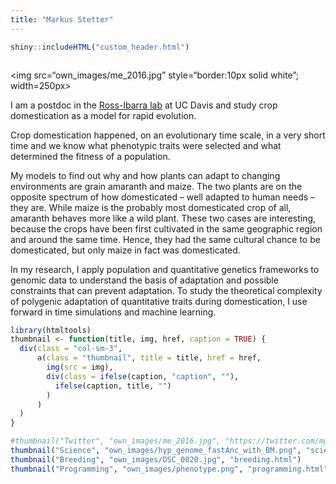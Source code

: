 ```yaml
---
title: "Markus Stetter"
---
```


```r
shiny::includeHTML("custom_header.html")
```

<div style="float: left">
</a><img src="own_images/me_2016.jpg" style="border:10px solid white"; width=250px>
</div>

I am a postdoc in the [Ross-Ibarra lab](http://rilab.org) at UC Davis and study crop domestication as a model for rapid evolution.

Crop domestication happened, on an evolutionary time scale, in a very short time and we know what phenotypic traits were selected and what determined the fitness of a population. 

My models to find out why and how plants can adapt to changing environments are grain amaranth and maize. The two plants are on the opposite spectrum of how domesticated – well adapted to human needs – they are. While maize is the probably most domesticated crop of all, amaranth behaves more like a wild plant.
These two cases are interesting, because the crops have been first cultivated in the same geographic region and around the same time. Hence, they had the same cultural chance to be domesticated, but only maize in fact was domesticated. 

In my research, I apply population and quantitative genetics frameworks to genomic data to understand the basis of adaptation and possible constraints that can prevent adaptation. To study the theoretical complexity of polygenic adaptation of quantitative traits during domestication, I use forward in time simulations and machine learning.




```r


library(htmltools)
thumbnail <- function(title, img, href, caption = TRUE) {
  div(class = "col-sm-3",
      a(class = "thumbnail", title = title, href = href,
        img(src = img),
        div(class = ifelse(caption, "caption", ""),
          ifelse(caption, title, "")
        )
      )
  )
}
```

```r
#thumbnail("Twitter", "own_images/me_2016.jpg", "https://twitter.com/mgstetter")
thumbnail("Science", "own_images/hyp_genome_fastAnc_with_BM.png", "science.html")
thumbnail("Breeding", "own_images/DSC_0020.jpg", "breeding.html")
thumbnail("Programming", "own_images/phenotype.png", "programming.html")

```



<script>
  (function(i,s,o,g,r,a,m){i['GoogleAnalyticsObject']=r;i[r]=i[r]||function(){
  (i[r].q=i[r].q||[]).push(arguments)},i[r].l=1*new Date();a=s.createElement(o),
  m=s.getElementsByTagName(o)[0];a.async=1;a.src=g;m.parentNode.insertBefore(a,m)
  })(window,document,'script','https://www.google-analytics.com/analytics.js','ga');

  ga('create', 'UA-96594188-1', 'auto');
  ga('send', 'pageview');

</script>

